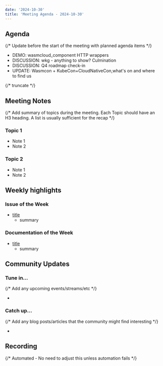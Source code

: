 ```yaml
---
date: '2024-10-30'
title: 'Meeting Agenda - 2024-10-30'
---
```


## Agenda

{/* Update before the start of the meeting with planned agenda items */}

- DEMO: wasmcloud_component HTTP wrappers
- DISCUSSION: wkg - anything to show? Culmination
- DISCUSSION: Q4 roadmap check-in
- UPDATE: Wasmcon + KubeCon+CloudNativeCon,what's on and where to find us

{/* truncate */}

## Meeting Notes

{/* Add summary of topics during the meeting. Each Topic should have an H3 heading. A list is usually sufficient for the recap */}

### Topic 1

- Note 1
- Note 2

### Topic 2

- Note 1
- Note 2

## Weekly highlights

### Issue of the Week

- [title](https://github.com/wasmcloud/wasmcloud/issues/)
  - summary

### Documentation of the Week

- [title](/docs/intro)
  - summary

## Community Updates

### Tune in…

{/* Add any upcoming events/streams/etc */}

-

### Catch up…

{/* Add any blog posts/articles that the community might find interesting */}

-

## Recording

{/* Automated - No need to adjust this unless automation fails */}

<YouTube url="https://www.youtube.com/watch?v=SAAyukYJGeY" />
